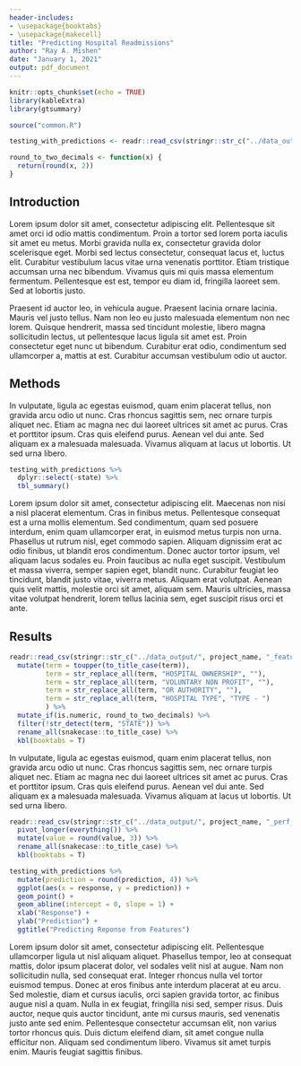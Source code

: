```yaml
---
header-includes:
- \usepackage{booktabs}
- \usepackage{makecell}
title: "Predicting Hospital Readmissions"
author: "Ray A. Mishen"
date: "January 1, 2021"
output: pdf_document
---
```


```r
knitr::opts_chunk$set(echo = TRUE)
library(kableExtra)
library(gtsummary)

source("common.R")

testing_with_predictions <- readr::read_csv(stringr::str_c("../data_output/", project_name, "_testing_w_predictions_", Sys.Date(), ".csv"))

round_to_two_decimals <- function(x) {
  return(round(x, 2))
}
```

## Introduction

Lorem ipsum dolor sit amet, consectetur adipiscing elit. Pellentesque sit amet orci id odio mattis condimentum. Proin a tortor sed lorem porta iaculis sit amet eu metus. Morbi gravida nulla ex, consectetur gravida dolor scelerisque eget. Morbi sed lectus consectetur, consequat lacus et, luctus elit. Curabitur vestibulum lacus vitae urna venenatis porttitor. Etiam tristique accumsan urna nec bibendum. Vivamus quis mi quis massa elementum fermentum. Pellentesque est est, tempor eu diam id, fringilla laoreet sem. Sed at lobortis justo.

Praesent id auctor leo, in vehicula augue. Praesent lacinia ornare lacinia. Mauris vel justo tellus. Nam non leo eu justo malesuada elementum non nec lorem. Quisque hendrerit, massa sed tincidunt molestie, libero magna sollicitudin lectus, ut pellentesque lacus ligula sit amet est. Proin consectetur eget nunc ut bibendum. Curabitur erat odio, condimentum sed ullamcorper a, mattis at est. Curabitur accumsan vestibulum odio ut auctor. 

## Methods

In vulputate, ligula ac egestas euismod, quam enim placerat tellus, non gravida arcu odio ut nunc. Cras rhoncus sagittis sem, nec ornare turpis aliquet nec. Etiam ac magna nec dui laoreet ultrices sit amet ac purus. Cras et porttitor ipsum. Cras quis eleifend purus. Aenean vel dui ante. Sed aliquam ex a malesuada malesuada. Vivamus aliquam at lacus ut lobortis. Ut sed urna libero. 

```r
testing_with_predictions %>%
  dplyr::select(-state) %>%
  tbl_summary()
```

Lorem ipsum dolor sit amet, consectetur adipiscing elit. Maecenas non nisi a nisl placerat elementum. Cras in finibus metus. Pellentesque consequat est a urna mollis elementum. Sed condimentum, quam sed posuere interdum, enim quam ullamcorper erat, in euismod metus turpis non urna. Phasellus ut rutrum nisl, eget commodo sapien. Aliquam dignissim erat ac odio finibus, ut blandit eros condimentum. Donec auctor tortor ipsum, vel aliquam lacus sodales eu. Proin faucibus ac nulla eget suscipit. Vestibulum et massa viverra, semper sapien eget, blandit nunc. Curabitur feugiat leo tincidunt, blandit justo vitae, viverra metus. Aliquam erat volutpat. Aenean quis velit mattis, molestie orci sit amet, aliquam sem. Mauris ultricies, massa vitae volutpat hendrerit, lorem tellus lacinia sem, eget suscipit risus orci et ante.

## Results
```r
readr::read_csv(stringr::str_c("../data_output/", project_name, "_feature_dtl_", Sys.Date(), ".csv")) %>%
  mutate(term = toupper(to_title_case(term)),
         term = str_replace_all(term, "HOSPITAL OWNERSHIP", ""),
         term = str_replace_all(term, "VOLUNTARY NON PROFIT", ""),
         term = str_replace_all(term, "OR AUTHORITY", ""),
         term = str_replace_all(term, "HOSPITAL TYPE", "TYPE - ")
         ) %>%
  mutate_if(is.numeric, round_to_two_decimals) %>%
  filter(!str_detect(term, "STATE")) %>%
  rename_all(snakecase::to_title_case) %>%
  kbl(booktabs = T)
```

In vulputate, ligula ac egestas euismod, quam enim placerat tellus, non gravida arcu odio ut nunc. Cras rhoncus sagittis sem, nec ornare turpis aliquet nec. Etiam ac magna nec dui laoreet ultrices sit amet ac purus. Cras et porttitor ipsum. Cras quis eleifend purus. Aenean vel dui ante. Sed aliquam ex a malesuada malesuada. Vivamus aliquam at lacus ut lobortis. Ut sed urna libero. 

```r
readr::read_csv(stringr::str_c("../data_output/", project_name, "_perf_", Sys.Date(), ".csv")) %>%
  pivot_longer(everything()) %>%
  mutate(value = round(value, 3)) %>%
  rename_all(snakecase::to_title_case) %>%
  kbl(booktabs = T)
```

```r

testing_with_predictions %>%
  mutate(prediction = round(prediction, 4)) %>%
  ggplot(aes(x = response, y = prediction)) +
  geom_point() +
  geom_abline(intercept = 0, slope = 1) +
  xlab("Response") +
  ylab("Prediction") +
  ggtitle("Predicting Reponse from Features")
```

Lorem ipsum dolor sit amet, consectetur adipiscing elit. Pellentesque ullamcorper ligula ut nisl aliquam aliquet. Phasellus tempor, leo at consequat mattis, dolor ipsum placerat dolor, vel sodales velit nisl at augue. Nam non sollicitudin nulla, sed consequat erat. Integer rhoncus nulla vel tortor euismod tempus. Donec at eros finibus ante interdum placerat at eu arcu. Sed molestie, diam et cursus iaculis, orci sapien gravida tortor, ac finibus augue nisl a quam. Nulla in ex feugiat, fringilla nisi sed, semper risus. Duis auctor, neque quis auctor tincidunt, ante mi cursus mauris, sed venenatis justo ante sed enim. Pellentesque consectetur accumsan elit, non varius tortor rhoncus quis. Duis dictum eleifend diam, sit amet congue nulla efficitur non. Aliquam sed condimentum libero. Vivamus sit amet turpis enim. Mauris feugiat sagittis finibus. 

